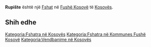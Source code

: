 {{Fshat në Kosovës
 | Emri                = Rupište
| srp_N_name = Rupište
| srp_N_FULL_NAME_RO = Rupište
| srp_N_FULL_NAME_ND_RO = Rupiste
| srp_N_SORT_NAME_RG = RUPISTE
| srp_N_FULL_NAME_RG = Rupište
| srp_N_FULL_NAME_ND_RG = Rupiste
| srp_V_name = Mahala Rupište
| srp_V_FULL_NAME_RO = Mahala Rupište
| srp_V_FULL_NAME_ND_RO = Mahala Rupiste
| srp_V_SORT_NAME_RG = MAHALARUPISTE
| srp_V_FULL_NAME_RG = Mahala Rupište
| srp_V_FULL_NAME_ND_RG = Mahala Rupiste

 | Emri (Rasa dhanore) = 
 | Figura              = 
 | Shteti              = Kosovo
 | Komuna              = Fushë Kosovë
 | Kodi postar         = 
 | Sipërfaqja          = 

 | Popullsia           = 

 | Regj. i popullsisë  = 
 | Dend. e popullsisë  = 
 | Faqja zyrtare       = 
 <!--- Koordinatat ----> 
 | Gjerësia            = 42.651111
 | Gjatësia            = 21.588333
 | Lartësia            = 
}}
'''Rupište''' është një [[Fshat]] në [[Fushë Kosovë]] të [[Kosovës]].

<!-- == Gjeografia == -->
<!-- == Historia == -->
<!-- == Demografia == -->
== Shih edhe ==
{{Komuna Fushë Kosovë}}
{{Kosovo-Administrata-Cung}}

[[Kategoria:Fshatra në Kosovës]]
[[Kategoria:Fshatra në Kommunes Fushë Kosovë]]
[[Kategoria:Vendbanime në Kosovës]]
